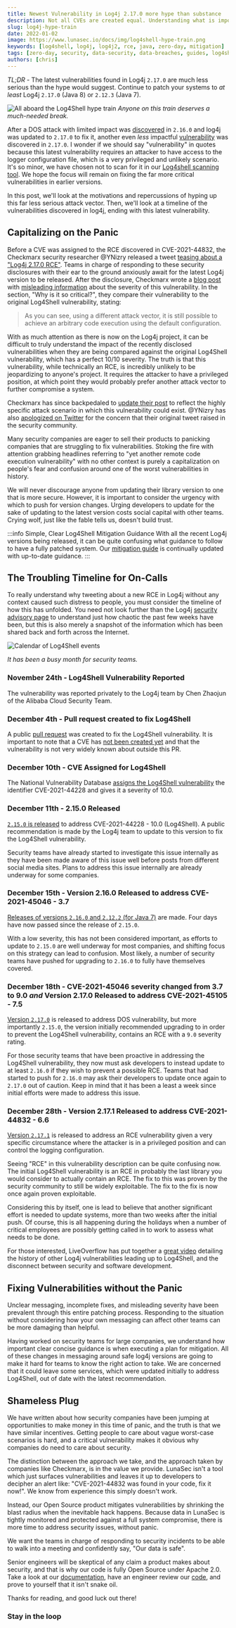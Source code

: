 ```yaml
---
title: Newest Vulnerability in Log4j 2.17.0 more hype than substance
description: Not all CVEs are created equal. Understanding what is important to focus on when fixing Log4j vulnerabilities is important for your company.
slug: log4j-hype-train
date: 2022-01-02
image: https://www.lunasec.io/docs/img/log4shell-hype-train.png
keywords: [log4shell, log4j, log4j2, rce, java, zero-day, mitigation]
tags: [zero-day, security, data-security, data-breaches, guides, log4shell]
authors: [chris]
---
```


<!--
  ~ Copyright by LunaSec (owned by Refinery Labs, Inc)
  ~
  ~ Licensed under the Creative Commons Attribution-ShareAlike 4.0 International
  ~ (the "License"); you may not use this file except in compliance with the
  ~ License. You may obtain a copy of the License at
  ~
  ~ https://creativecommons.org/licenses/by-sa/4.0/legalcode
  ~
  ~ See the License for the specific language governing permissions and
  ~ limitations under the License.
  ~
-->

*TL;DR* - The latest vulnerabilities found in Log4j `2.17.0` are much less serious than the hype would suggest.
Continue to patch your systems to _at least_ Log4j `2.17.0` (Java 8) or `2.12.3` (Java 7).

![All aboard the Log4Shell hype train](/img/log4shell-hype-train.png)
_Anyone on this train deserves a much-needed break._

After a DOS attack with limited impact was [discovered](https://cve.mitre.org/cgi-bin/cvename.cgi?name=CVE-2021-45105)
in `2.16.0` and log4j was updated to `2.17.0` to fix it, another
even *less* impactful [vulnerability](https://cve.mitre.org/cgi-bin/cvename.cgi?name=CVE-2021-44832) was discovered in
`2.17.0`. I wonder if we should say "vulnerability" in quotes because
this latest vulnerability requires an attacker to have access to the
logger configuration file, which is a very privileged and unlikely scenario. It's so minor, we have chosen not to
scan for it in our [Log4shell scanning tool](/blog/log4j-zero-day-mitigation-guide). We hope the focus will remain on fixing
the far more critical vulnerabilities in earlier versions.

In this post, we'll look at the motivations and repercussions of hyping up this far less serious attack vector. Then,
we'll look at a timeline of the vulnerabilities discovered in log4j, ending with this latest vulnerability.

<!--truncate-->

## Capitalizing on the Panic

Before a CVE was assigned to the RCE discovered in CVE-2021-44832, the Checkmarx security researcher @YNizry released a
tweet [teasing about a "Log4j 2.17.0 RCE"](https://twitter.com/YNizry/status/1475764153373573120). Teams in charge of responding
to these security disclosures with their ear to the ground anxiously await for the latest Log4j version to be released. After the disclosure,
Checkmarx wrote a [blog post](https://web.archive.org/web/20211229212117/https://webcache.googleusercontent.com/search?q=cache%3ADxLkX7am-JsJ%3Ahttps%3A%2F%2Fcheckmarx.com%2Fblog%2Fcve-2021-44832-apache-log4j-2-17-0-arbitrary-code-execution-via-jdbcappender-datasource-element%2F)
with [misleading information](https://twitter.com/GossiTheDog/status/1475962632095993856)
about the severity of this vulnerability. In the section, "Why is it so critical?", they compare their vulnerability to
the original Log4Shell vulnerability, stating:

> As you can see, using a different attack vector, it is still possible to achieve an arbitrary code execution using the default configuration.

With as much attention as there is now on the Log4j project, it can be difficult to truly understand the impact of the
recently disclosed vulnerabilities when they are being compared against the original Log4Shell vulnerability, which has a perfect 10/10 severity.
The truth is that this vulnerability, while technically an RCE, is incredibly unlikely to be jeopardizing to anyone's project.
It requires the attacker to have a privileged position, at which point they would probably prefer another attack vector to further
compromise a system.

Checkmarx has since backpedaled to [update their post](https://checkmarx.com/blog/cve-2021-44832-apache-log4j-2-17-0-arbitrary-code-execution-via-jdbcappender-datasource-element/)
to reflect the highly specific attack scenario in which this vulnerability could exist. @YNizry has also
[apologized on Twitter](https://twitter.com/YNizry/status/1476260039346298891) for the concern that their original tweet
raised in the security community.

Many security companies are eager to sell their products to panicking companies that are struggling to
fix vulnerabilities. Stoking the fire
with attention grabbing headlines referring to "yet another remote code execution vulnerability" with no other context
is purely a capitalization on people's fear and confusion around one of the worst vulnerabilities in history.

We will never discourage
anyone from updating their library version to one that is more secure. However, it is important to consider the urgency with which to push
for version changes. Urging developers to update for the sake of updating to the latest version costs
social capital with other teams. Crying wolf, just like the fable tells us, doesn't build trust.

:::info Simple, Clear Log4Shell Mitigation Guidance
With all the recent Log4j versions being released, it can be quite confusing what guidance to follow to have a fully patched
system. Our [mitigation guide](https://www.lunasec.io/docs/blog/log4j-zero-day-mitigation-guide/) is continually updated with up-to-date guidance.
:::

## The Troubling Timeline for On-Calls

To really understand why tweeting about a new RCE in Log4j without any context caused such distress to people, you must
consider the timeline of how this has unfolded. You need not look further than the Log4j [security advisory page](https://logging.apache.org/log4j/2.x/security.html)
to understand just how chaotic the past few weeks have been, but this is also merely a snapshot of the information
which has been shared back and forth across the Internet.

![Calendar of Log4Shell events](/img/log4shell-event-calendar.png)

_It has been a busy month for security teams._

### November 24th - Log4Shell Vulnerability Reported

The vulnerability was reported privately to the Log4j team by Chen Zhaojun of the Alibaba Cloud Security Team.

### December 4th - Pull request created to fix Log4Shell

A public [pull request](https://github.com/apache/logging-log4j2/pull/608) was created to fix the Log4Shell vulnerability.
It is important to note that a CVE has [not been created yet](https://nvd.nist.gov/vuln/detail/CVE-2021-44228) and that the vulnerability
is not very widely known about outside this PR.

### December 10th - CVE Assigned for Log4Shell

The National Vulnerability Database [assigns the Log4Shell vulnerability](https://nvd.nist.gov/vuln/detail/CVE-2021-44228) the identifier CVE-2021-44228 and gives it a severity of 10.0.

### December 11th - 2.15.0 Released

[`2.15.0` is released](https://web.archive.org/web/20211211002105/https://logging.apache.org/log4j/2.x/security.html) to address CVE-2021-44228 - 10.0 (Log4Shell).
A public recommendation is made by the Log4j team to update to this version to fix the Log4Shell vulnerability.

Security teams have already started to investigate this issue internally as they have been made aware of this issue well before posts from
different social media sites. Plans to address this issue internally are already underway for some companies.

### December 15th - Version 2.16.0 Released to address CVE-2021-45046 - 3.7

[Releases of versions `2.16.0` and `2.12.2` (for Java 7)](https://web.archive.org/web/20211215144725/https://logging.apache.org/log4j/2.x/security.html) are made. Four days have now passed since the release of `2.15.0`.

With a low severity, this has not been considered important, as efforts to update to `2.15.0` are well underway
for most companies, and shifting focus on this strategy can lead to confusion. Most likely, a number of security teams have pushed
for upgrading to `2.16.0` to fully have themselves covered.

### December 18th - CVE-2021-45046 severity changed from 3.7 to 9.0 _and_ Version 2.17.0 Released to address CVE-2021-45105 - 7.5

[Version `2.17.0`](https://web.archive.org/web/20211218070719/https://logging.apache.org/log4j/2.x/security.html) is released to address DOS vulnerability, but more importantly `2.15.0`, the version initially recommended
upgrading to in order to prevent the Log4Shell vulnerability, contains an RCE with a `9.0` severity rating.

For those security teams that have been proactive in addressing the Log4Shell vulnerability, they now must ask developers
to instead update to at least `2.16.0` if they wish to prevent a possible RCE. Teams that had started to push for `2.16.0`
may ask their developers to update once again to `2.17.0` out of caution. Keep in mind that it has been a least a week
since initial efforts were made to address this issue.

### December 28th - Version 2.17.1 Released to address CVE-2021-44832 - 6.6

[Version `2.17.1`](https://web.archive.org/web/20211228204010/https://logging.apache.org/log4j/2.x/security.html) is released
to address an RCE vulnerability given a very specific circumstance where the attacker is in a
privileged position and can control the logging configuration.

Seeing "RCE" in this vulnerability description can be quite confusing now. The initial Log4Shell vulnerability is an RCE
in probably the last library you would consider to actually contain an RCE. The fix to this was proven by the security
community to still be widely exploitable. The fix to the fix is now once again proven exploitable.

Considering this by itself, one is lead to believe that another significant effort is needed to update systems, more than two weeks after the initial push.
Of course, this is all happening during the holidays when a number of critical employees are possibly getting called in
to work to assess what needs to be done.

For those interested, LiveOverflow has put together a [great video](https://www.youtube.com/watch?v=w2F67LbEtnk) detailing
the history of other Log4j vulnerabilities leading up to Log4Shell, and the disconnect between security and software development.

## Fixing Vulnerabilities without the Panic

Unclear messaging, incomplete fixes, and misleading severity have been prevalent through this entire patching process.
Responding to the situation without considering how your own messaging can affect other teams can be more damaging than helpful.

Having worked on security teams for large companies, we understand how important clear concise guidance is when executing
a plan for mitigation. All of these changes in messaging around safe log4j versions are going to make it hard for teams to
know the right action to take. We are concerned that it could leave
some services, which were updated initially to address Log4Shell, out of date with the latest recommendation.

## Shameless Plug

We have written about how security companies have been jumping at opportunities to make money in this time of panic, and the
truth is that we have similar incentives. Getting people to care about vague worst-case scenarios is hard, and a critical 
vulnerability makes it obvious why companies do need to care about security.

The distinction between the approach we take, and the approach taken by companies like Checkmarx, is in the value we provide.
LunaSec isn't a tool which just surfaces
vulnerabilities and leaves it up to developers to decipher an alert like: "CVE-2021-44832 was found in your code, fix it now!".
We know from experience this simply doesn't work.

Instead, our Open Source product mitigates vulnerabilities by shrinking the blast radius when the inevitable hack happens.
Because data in LunaSec is tightly monitored and protected against a full system compromise, there is
more time to address security issues, without panic.

We want the teams in charge of responding to security incidents to be able to walk into a meeting and confidently
say, "Our data is safe".

Senior engineers will be skeptical of any claim a product makes about security, and that is why our code is fully Open Source under Apache 2.0.
Take a look at our [documentation](https://www.lunasec.io/docs/pages/lunadefend/overview/introduction), have an engineer review our
[code](https://github.com/lunasec-io/lunasec), and prove to yourself that it isn't snake oil.

Thanks for reading, and good luck out there!

### Stay in the loop

<ContactForm/>
